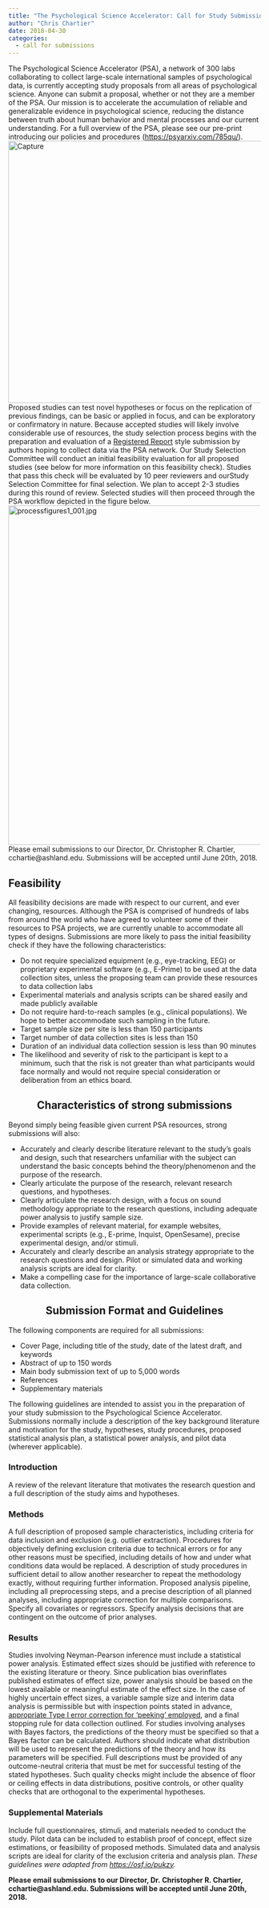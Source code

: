 ```yaml
---
title: "The Psychological Science Accelerator: Call for Study Submissions (Deadline: June 20th)"
author: "Chris Chartier"
date: 2018-04-30
categories:
  - call for submissions
---
```


The Psychological Science Accelerator (PSA), a network of 300 labs
collaborating to collect large-scale international samples of
psychological data, is currently accepting study proposals from all
areas of psychological science. Anyone can submit a proposal, whether or
not they are a member of the PSA. Our mission is to accelerate the
accumulation of reliable and generalizable evidence in psychological
science, reducing the distance between truth about human behavior and
mental processes and our current understanding. For a full overview of
the PSA, please see our pre-print introducing our policies and
procedures
([https://psyarxiv.com/785qu/](https://psyarxiv.com/785qu/){target="_blank"}).
![Capture](images/capture.jpg){.alignnone
.size-full .wp-image-282 width="1022" height="522"} Proposed studies can
test novel hypotheses or focus on the replication of previous findings,
can be basic or applied in focus, and can be exploratory or confirmatory
in nature. Because accepted studies will likely involve considerable use
of resources, the study selection process begins with the preparation
and evaluation of a [Registered
Report](https://osf.io/8mpji/){target="_blank"} style submission by
authors hoping to collect data via the PSA network. Our Study Selection
Committee will conduct an initial feasibility evaluation for all
proposed studies (see below for more information on this feasibility
check). Studies that pass this check will be evaluated by 10 peer
reviewers and ourStudy Selection Committee for final selection. We plan
to accept 2-3 studies during this round of review. Selected studies will
then proceed through the PSA workflow depicted in the figure below.
![processfigures1_001.jpg](images/processfigures1_001-e1525105474318.jpg){.alignnone
.size-full .wp-image-284 width="1280" height="676"} Please email
submissions to our Director, Dr. Christopher R. Chartier,
cchartie@ashland.edu. Submissions will be accepted until June 20th,
2018.

## Feasibility

All feasibility decisions are made with respect to our current, and ever
changing, resources. Although the PSA is comprised of hundreds of labs
from around the world who have agreed to volunteer some of their
resources to PSA projects, we are currently unable to accommodate all
types of designs. Submissions are more likely to pass the initial
feasibility check if they have the following characteristics:

-   Do not require specialized equipment (e.g., eye-tracking, EEG) or
    proprietary experimental software (e.g., E-Prime) to be used at the
    data collection sites, unless the proposing team can provide these
    resources to data collection labs
-   Experimental materials and analysis scripts can be shared easily and
    made publicly available
-   Do not require hard-to-reach samples (e.g., clinical populations).
    We hope to better accommodate such sampling in the future.
-   Target sample size per site is less than 150 participants
-   Target number of data collection sites is less than 150
-   Duration of an individual data collection session is less than 90
    minutes
-   The likelihood and severity of risk to the participant is kept to a
    minimum, such that the risk is not greater than what participants
    would face normally and would not require special consideration or
    deliberation from an ethics board.

## **Characteristics of strong submissions** {#characteristics-of-strong-submissions style="text-align:center;"}

Beyond simply being feasible given current PSA resources, strong
submissions will also:

-   Accurately and clearly describe literature relevant to the study's
    goals and design, such that researchers unfamiliar with the subject
    can understand the basic concepts behind the theory/phenomenon and
    the purpose of the research.
-   Clearly articulate the purpose of the research, relevant research
    questions, and hypotheses.
-   Clearly articulate the research design, with a focus on sound
    methodology appropriate to the research questions, including
    adequate power analysis to justify sample size.
-   Provide examples of relevant material, for example websites,
    experimental scripts (e.g., E-prime, Inquist, OpenSesame), precise
    experimental design, and/or stimuli.
-   Accurately and clearly describe an analysis strategy appropriate to
    the research questions and design. Pilot or simulated data and
    working analysis scripts are ideal for clarity.
-   Make a compelling case for the importance of large-scale
    collaborative data collection.

## **Submission Format and Guidelines** {#submission-format-and-guidelines style="text-align:center;"}

The following components are required for all submissions:

-   Cover Page, including title of the study, date of the latest draft,
    and keywords
-   Abstract of up to 150 words
-   Main body submission text of up to 5,000 words
-   References
-   Supplementary materials

The following guidelines are intended to assist you in the preparation
of your study submission to the Psychological Science Accelerator.
Submissions normally include a description of the key background
literature and motivation for the study, hypotheses, study procedures,
proposed statistical analysis plan, a statistical power analysis, and
pilot data (wherever applicable). 

### Introduction

A review of the relevant literature that motivates the research question and a full
description of the study aims and hypotheses. 

### Methods

A full description of proposed sample characteristics, including criteria for
data inclusion and exclusion (e.g. outlier extraction). Procedures for
objectively defining exclusion criteria due to technical errors or for
any other reasons must be specified, including details of how and under
what conditions data would be replaced. A description of study
procedures in sufficient detail to allow another researcher to repeat
the methodology exactly, without requiring further information. Proposed
analysis pipeline, including all preprocessing steps, and a precise
description of all planned analyses, including appropriate correction
for multiple comparisons. Specify all covariates or regressors. Specify
analysis decisions that are contingent on the outcome of prior analyses.

### Results

Studies involving Neyman-Pearson inference must include a
statistical power analysis. Estimated effect sizes should be justified
with reference to the existing literature or theory. Since publication
bias overinflates published estimates of effect size, power analysis
should be based on the lowest available or meaningful estimate of the
effect size. In the case of highly uncertain effect sizes, a variable
sample size and interim data analysis is permissible but with inspection
points stated in advance, [appropriate Type I error correction for
'peeking' employed](https://onlinelibrary.wiley.com/doi/abs/10.1002/ejsp.2023){target="_blank"}, and a final stopping rule for data collection outlined. For studies
involving analyses with Bayes factors, the predictions of the theory
must be specified so that a Bayes factor can be calculated. Authors
should indicate what distribution will be used to represent the
predictions of the theory and how its parameters will be specified. Full
descriptions must be provided of any outcome-neutral criteria that must
be met for successful testing of the stated hypotheses. Such quality
checks might include the absence of floor or ceiling effects in data
distributions, positive controls, or other quality checks that are
orthogonal to the experimental hypotheses. 

### Supplemental Materials

Include full questionnaires, stimuli, and materials needed to conduct
the study. Pilot data can be included to establish proof of concept,
effect size estimations, or feasibility of proposed methods. Simulated
data and analysis scripts are ideal for clarity of the exclusion
criteria and analysis plan. *These guidelines were adapted from
[https://osf.io/pukzy](https://osf.io/pukzy){target="_blank"}.*

**Please email submissions to our Director, Dr. Christopher R. Chartier,
cchartie@ashland.edu. Submissions will be accepted until June 20th,
2018.**


